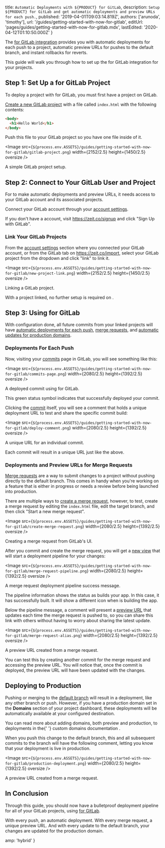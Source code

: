 
  title: `Automatic Deployments with ${PRODUCT} for GitLab`,
  description: `Setup ${PRODUCT} for GitLab and get automatic deployments and preview URLs for each push.`,
  published: '2019-04-01T09:03:14.819Z',
  authors: ['arunoda', 'timothy'],
  url: '/guides/getting-started-with-now-for-gitlab',
  editUrl: 'pages/guides/getting-started-with-now-for-gitlab.mdx',
  lastEdited: '2020-04-12T01:10:50.000Z'
}

The [<ProductName /> for GitLab integration](/docs/v2/integrations/now-for-gitlab) provides you with automatic deployments for each push to a project, automatic preview URLs for pushes to the default branch, and instant rollbacks for reverts.

This guide will walk you through how to set up the <ProductName /> for GitLab integration for your projects.

## Step 1: Set Up a <ProductNameWrapper name={PRODUCT} /> for GitLab Project

To deploy a project with <ProductName /> for GitLab, you must first have a project on GitLab.

[Create a new GitLab project](https://docs.gitlab.com/ee/gitlab-basics/create-project.html) with a file called `index.html` with the following contents:

```html
<body>
  <h1>Hello World</h1>
</body>
```

Push this file to your GitLab project so you have one file inside of it.

<Image
  src={`${process.env.ASSETS}/guides/getting-started-with-now-for-gitlab/gitlab-project.png`}
  width={2152/2.5}
  height={1450/2.5}
  oversize
/>
<Caption style={{marginTop: '-64px'}}>A simple GitLab project setup.</Caption>

## Step 2: Connect <ProductNameWrapper name={PRODUCT} /> to Your GitLab User and Project

For <ProductName /> to make automatic deployments and preview URLs, it needs access to your GitLab account and its associated projects.

Connect your GitLab account through your [account settings](/account).

If you don't have a <ProductNameSimple /> account, visit <https://zeit.co/signup> and click "Sign Up with GitLab".

### Link Your GitLab Projects

From the [account settings](/account) section where you connected your GitLab account, or from the GitLab tab on <https://zeit.co/import>, select your GitLab project from the dropdown and click "link" to link it.

<Image
  src={`${process.env.ASSETS}/guides/getting-started-with-now-for-gitlab/new-project-link.png`}
  width={2152/2.5}
  height={1450/2.5}
  oversize
/>
<Caption style={{marginTop: '-64px'}}>Linking a GitLab project.</Caption>

With a project linked, no further setup is required on <ProductNameSimple />.

## Step 3: Using <ProductNameWrapper name={PRODUCT} /> for GitLab

With configuration done, all future commits from your linked projects will have [automatic deployments for each push](#deployments-for-each-push), [merge requests](#deployments-and-preview-urls-for-merge-requests), and [automatic updates for production domains](#deploying-to-production).

### Deployments For Each Push

Now, visiting your [commits](https://gitlab.com/now-examples/hello-world/commits/master) page in GitLab, you will see something like this:

<Image
  src={`${process.env.ASSETS}/guides/getting-started-with-now-for-gitlab/commits-page.png`}
  width={2080/2.5}
  height={1392/2.5}
  oversize
/>
<Caption style={{marginTop: '-40px'}}>A deployed commit using <ProductName /> for GitLab.</Caption>

This green status symbol indicates that <ProductName /> successfully deployed your commit.

Clicking the [commit](https://gitlab.com/now-examples/hello-world/commit/9fade7c749778b69a71ac52151a4d2cd94e7e92a) itself, you will see a comment that holds a unique deployment URL to test and share the specific commit build:

<Image
  src={`${process.env.ASSETS}/guides/getting-started-with-now-for-gitlab/deploy-comment.png`}
  width={2080/2.5}
  height={1392/2.5}
  oversize
/>
<Caption style={{marginTop: '-40px'}}>A unique URL for an individual commit.</Caption>

Each commit will result in a unique URL just like the above.

### Deployments and Preview URLs for Merge Requests

[Merge requests](https://docs.gitlab.com/ee/user/project/merge_requests/) are a way to submit changes to a project without pushing directly to the default branch. This comes in handy when you're working on a feature that is either in progress or needs a review before being launched into production.

There are multiple ways to [create a merge request](https://docs.gitlab.com/ee/gitlab-basics/add-merge-request.html), however, to test, create a merge request by editing the `index.html` file, edit the target branch, and then click "Start a new merge request".

<Image
  src={`${process.env.ASSETS}/guides/getting-started-with-now-for-gitlab/create-merge-request.png`}
  width={2080/2.5}
  height={1392/2.5}
  oversize
/>
<Caption style={{marginTop: '-40px'}}>Creating a merge request from GitLab's UI.</Caption>

After you commit and create the merge request, you will get a [new view](https://gitlab.com/now-examples/hello-world/merge_requests/1) that will start a deployment pipeline for your changes:

<Image
  src={`${process.env.ASSETS}/guides/getting-started-with-now-for-gitlab/merge-request-pipeline.png`}
  width={2080/2.5}
  height={1392/2.5}
  oversize
/>
<Caption style={{marginTop: '-40px'}}>A merge request deployment pipeline success message.</Caption>

The pipeline information shows the status as <ProductName /> builds your app. In this case, it has successfully built. It will show a different icon when <ProductName /> is building the app.

Below the pipeline message, a comment will present a [preview URL](/docs/v2/custom-domains#deploying-with-your-domain) that updates each time the merge request is pushed to, so you can share this link with others without having to worry about sharing the latest update.

<Image
  src={`${process.env.ASSETS}/guides/getting-started-with-now-for-gitlab/merge-request-alias.png`}
  width={2080/2.5}
  height={1392/2.5}
  oversize
/>
<Caption style={{marginTop: '-40px'}}>A preview URL created from a merge request.</Caption>

You can test this by creating another commit for the merge request and accessing the preview URL. You will notice that, once the commit is deployed, the preview URL will have been updated with the changes.

## Deploying to Production

Pushing or merging to the [default branch](https://docs.gitlab.com/ee/user/project/repository/branches/#default-branch) will result in a deployment, like any other branch or push. However, if you have a production domain set in the **Domains** section of your project dashboard, these deployments will be automatically available at your configured destination.

<Note>
  You can read more about adding domains, both preview and production, to
  deployments in the{' '}
  <Link href="/docs/v2/custom-domains#deploying-with-your-domain">
    custom domains documentation
  </Link>
  .
</Note>

When you push this change to the default branch, this and all subsequent commits to the branch will have the following comment, letting you know that your deployment is live in production.

<Image
  src={`${process.env.ASSETS}/guides/getting-started-with-now-for-gitlab/production-deployment.png`}
  width={2080/2.5}
  height={1392/2.5}
  oversize
/>
<Caption style={{marginTop: '-40px'}}>A preview URL created from a merge request.</Caption>

## In Conclusion

Through this guide, you should now have a bulletproof deployment pipeline for all of your GitLab projects, using [<ProductName /> for GitLab](/docs/v2/integrations/now-for-gitlab).

With every push, an automatic deployment. With every merge request, a unique preview URL. And with every update to the default branch, your changes are updated for the production domain.


  amp: 'hybrid'
}
